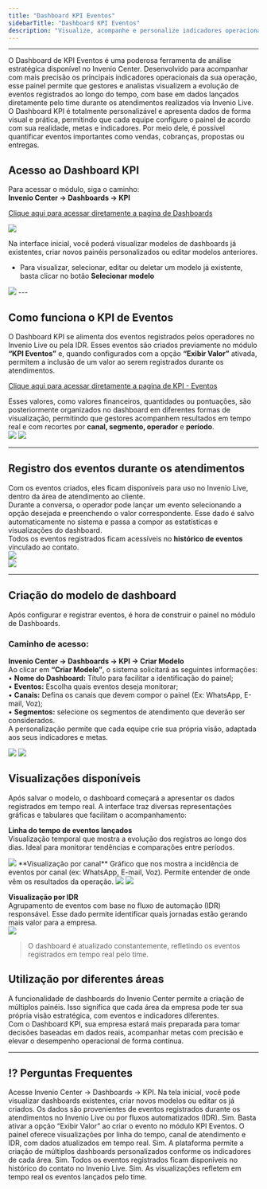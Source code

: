 ```yaml
---
title: "Dashboard KPI Eventos"
sidebarTitle: "Dashboard KPI Eventos"
description: "Visualize, acompanhe e personalize indicadores operacionais com o Dashboard KPI Eventos do Invenio Center, baseado nos eventos registrados durante os atendimentos."
---
```

---

O Dashboard de KPI Eventos é uma poderosa ferramenta de análise estratégica disponível no Invenio Center. Desenvolvido para
acompanhar com mais precisão os principais indicadores operacionais da sua operação, esse painel permite que gestores e analistas visualizem a evolução de eventos 
registrados ao longo do tempo, com base em dados lançados diretamente pelo time durante os atendimentos realizados via Invenio Live.  
O Dashboard KPI é totalmente personalizável e apresenta dados de forma visual e prática, permitindo que cada equipe configure o painel de acordo com sua realidade, metas e indicadores. Por meio dele, é possível quantificar eventos importantes como vendas, cobranças, propostas ou entregas.

## Acesso ao Dashboard KPI

Para acessar o módulo, siga o caminho:  
**Invenio Center → Dashboards → KPI**

[Clique aqui para acessar diretamente a pagina de Dashboards](https://inveniocenter.robbu.global/painel/dashboards)
 
<img src="https://robbublob.blob.core.windows.net/docs/invenio-center/DashBoardKPI/DashKPI1.png" />

Na interface inicial, você poderá visualizar modelos de dashboards já existentes, criar novos painéis personalizados ou editar modelos anteriores.
- Para visualizar, selecionar, editar ou deletar um modelo já existente, basta clicar no botão **Selecionar modelo**
<img src="https://robbublob.blob.core.windows.net/docs/invenio-center/DashBoardKPI/DashKPI1.1.png" />
---

## Como funciona o KPI de Eventos

O Dashboard KPI se alimenta dos eventos registrados pelos operadores no Invenio Live ou pela IDR. Esses eventos são criados previamente no módulo **“KPI Eventos”** e, quando configurados com a opção **“Exibir Valor”** ativada, permitem a inclusão de um valor ao serem registrados 
durante os atendimentos.  

[Clique aqui para acessar diretamente a pagina de KPI - Eventos](https://inveniocenter.robbu.global/painel/eventos)

Esses valores, como valores financeiros, quantidades ou pontuações, são posteriormente organizados no dashboard em diferentes formas de visualização,
permitindo que gestores acompanhem resultados em tempo real e com recortes por **canal, segmento, operador** e **período**.  
<img src="https://robbublob.blob.core.windows.net/docs/invenio-center/DashBoardKPI/DashKPI2.png" />
<img src="https://robbublob.blob.core.windows.net/docs/invenio-center/DashBoardKPI/DashKPI3.png" />

---

## Registro dos eventos durante os atendimentos

Com os eventos criados, eles ficam disponíveis para uso no Invenio Live, dentro da área de atendimento ao cliente.  
Durante a conversa, o operador pode lançar um evento selecionando a opção desejada e preenchendo o valor correspondente. Esse dado é salvo automaticamente no sistema e passa a
compor as estatísticas e visualizações do dashboard.  
Todos os eventos registrados ficam acessíveis no **histórico de eventos** vinculado ao contato.  
<img src="https://robbublob.blob.core.windows.net/docs/invenio-center/DashBoardKPI/DashKPI4.png" />  
<img src="https://robbublob.blob.core.windows.net/docs/invenio-center/DashBoardKPI/DashKPI5.png" />

---

## Criação do modelo de dashboard

Após configurar e registrar eventos, é hora de construir o painel no módulo de Dashboards.

### Caminho de acesso:

**Invenio Center → Dashboards → KPI → Criar Modelo**  
Ao clicar em **“Criar Modelo”**, o sistema solicitará as seguintes informações:  
• **Nome do Dashboard:** Título para facilitar a identificação do painel;  
• **Eventos:** Escolha quais eventos deseja monitorar;  
• **Canais:** Defina os canais que devem compor o painel (Ex: WhatsApp, E-mail, Voz);  
• **Segmentos:** selecione os segmentos de atendimento que deverão ser considerados.  
A personalização permite que cada equipe crie sua própria visão, adaptada aos seus indicadores e metas.

<img src="https://robbublob.blob.core.windows.net/docs/invenio-center/DashBoardKPI/DshKPI6.png" />
<img src="https://robbublob.blob.core.windows.net/docs/invenio-center/DashBoardKPI/DashKPI7.png" />

## Visualizações disponíveis

Após salvar o modelo, o dashboard começará a apresentar os dados registrados em tempo real. A interface traz diversas
representações gráficas e tabulares que facilitam o acompanhamento:

**Linha do tempo de eventos lançados**  
Visualização temporal que mostra a evolução dos registros ao longo dos dias. Ideal para monitorar tendências e comparações entre
períodos.

<img src="https://robbublob.blob.core.windows.net/docs/invenio-center/DashBoardKPI/DshKPI8.png" />
**Visualização por canal**  
Gráfico que nos mostra a incidência de eventos por canal (ex: WhatsApp, E-mail, Voz). Permite entender de onde vêm os resultados da operação.  
<img src="https://robbublob.blob.core.windows.net/docs/invenio-center/DashBoardKPI/DashKPI9.5.png" />
<img src="https://robbublob.blob.core.windows.net/docs/invenio-center/DashBoardKPI/DashKPI9.3.png" />


**Visualização por IDR**  
Agrupamento de eventos com base no fluxo de automação (IDR) responsável. Esse dado permite identificar quais jornadas estão gerando mais valor para a empresa.  
<img src="https://robbublob.blob.core.windows.net/docs/invenio-center/DashBoardKPI/DashKPI9.4.png" />

> O dashboard é atualizado constantemente, refletindo os eventos registrados em tempo real pelo time.
## Utilização por diferentes áreas

A funcionalidade de dashboards do Invenio Center permite a criação de múltiplos painéis. Isso significa que cada área da empresa pode ter sua própria visão estratégica, com eventos e indicadores diferentes.  
Com o Dashboard KPI, sua empresa estará mais preparada para tomar decisões baseadas em dados reais, acompanhar metas com precisão e elevar o desempenho operacional de forma contínua.

---

## ⁉️ Perguntas Frequentes

<AccordionGroup>
  <Accordion title="Como posso acessar o Dashboard KPI?">
    Acesse Invenio Center → Dashboards → KPI. Na tela inicial, você pode visualizar dashboards existentes, criar novos modelos ou editar os já criados.
  </Accordion>
  <Accordion title="O que alimenta os dados do Dashboard KPI?">
    Os dados são provenientes de eventos registrados durante os atendimentos no Invenio Live ou por fluxos automatizados (IDR).
  </Accordion>
  <Accordion title="É possível registrar valores numéricos nos eventos?">
    Sim. Basta ativar a opção “Exibir Valor” ao criar o evento no módulo KPI Eventos.
  </Accordion>
  <Accordion title="Quais tipos de visualização o dashboard oferece?">
    O painel oferece visualizações por linha do tempo, canal de atendimento e IDR, com dados atualizados em tempo real.
  </Accordion>
  <Accordion title="Cada área da empresa pode ter um painel diferente?">
    Sim. A plataforma permite a criação de múltiplos dashboards personalizados conforme os indicadores de cada área.
  </Accordion>
  <Accordion title="Os dados dos eventos ficam armazenados no histórico?">
    Sim. Todos os eventos registrados ficam disponíveis no histórico do contato no Invenio Live.
  </Accordion>
  <Accordion title="O Dashboard KPI é atualizado automaticamente?">
    Sim. As visualizações refletem em tempo real os eventos lançados pelo time.
  </Accordion>
</AccordionGroup>
